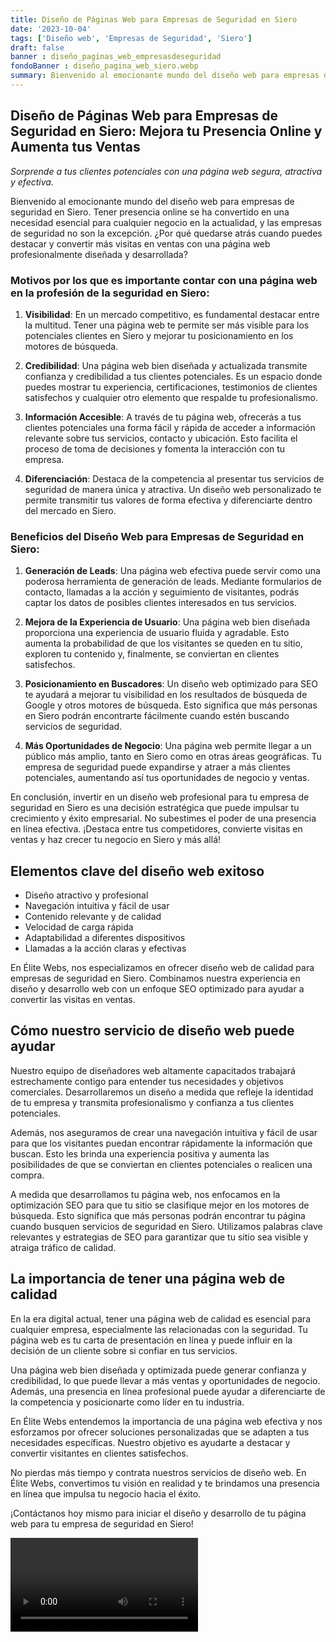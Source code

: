 ```yaml
---
title: Diseño de Páginas Web para Empresas de Seguridad en Siero
date: '2023-10-04'
tags: ['Diseño web', 'Empresas de Seguridad', 'Siero']
draft: false
banner : diseño_paginas_web_empresasdeseguridad
fondoBanner : diseño_pagina_web_siero.webp
summary: Bienvenido al emocionante mundo del diseño web para empresas de seguridad en Siero. Tener presencia online se ha convertido en una necesidad esencial para cualquier negocio en la actualidad, y las empresas de seguridad no son la excepción. ¿Por qué quedarse atrás cuando puedes destacar y convertir más visitas en ventas con una página web profesionalmente diseñada y desarrollada?
---
```


## **Diseño de Páginas Web para Empresas de Seguridad en Siero: Mejora tu Presencia Online y Aumenta tus Ventas**
*Sorprende a tus clientes potenciales con una página web segura, atractiva y efectiva.*

Bienvenido al emocionante mundo del diseño web para empresas de seguridad en Siero. Tener presencia online se ha convertido en una necesidad esencial para cualquier negocio en la actualidad, y las empresas de seguridad no son la excepción. ¿Por qué quedarse atrás cuando puedes destacar y convertir más visitas en ventas con una página web profesionalmente diseñada y desarrollada?

### **Motivos por los que es importante contar con una página web en la profesión de la seguridad en Siero:**

1. **Visibilidad**: En un mercado competitivo, es fundamental destacar entre la multitud. Tener una página web te permite ser más visible para los potenciales clientes en Siero y mejorar tu posicionamiento en los motores de búsqueda.

2. **Credibilidad**: Una página web bien diseñada y actualizada transmite confianza y credibilidad a tus clientes potenciales. Es un espacio donde puedes mostrar tu experiencia, certificaciones, testimonios de clientes satisfechos y cualquier otro elemento que respalde tu profesionalismo.

3. **Información Accesible**: A través de tu página web, ofrecerás a tus clientes potenciales una forma fácil y rápida de acceder a información relevante sobre tus servicios, contacto y ubicación. Esto facilita el proceso de toma de decisiones y fomenta la interacción con tu empresa.

4. **Diferenciación**: Destaca de la competencia al presentar tus servicios de seguridad de manera única y atractiva. Un diseño web personalizado te permite transmitir tus valores de forma efectiva y diferenciarte dentro del mercado en Siero.

### **Beneficios del Diseño Web para Empresas de Seguridad en Siero:**

1. **Generación de Leads**: Una página web efectiva puede servir como una poderosa herramienta de generación de leads. Mediante formularios de contacto, llamadas a la acción y seguimiento de visitantes, podrás captar los datos de posibles clientes interesados en tus servicios.

2. **Mejora de la Experiencia de Usuario**: Una página web bien diseñada proporciona una experiencia de usuario fluida y agradable. Esto aumenta la probabilidad de que los visitantes se queden en tu sitio, exploren tu contenido y, finalmente, se conviertan en clientes satisfechos.

3. **Posicionamiento en Buscadores**: Un diseño web optimizado para SEO te ayudará a mejorar tu visibilidad en los resultados de búsqueda de Google y otros motores de búsqueda. Esto significa que más personas en Siero podrán encontrarte fácilmente cuando estén buscando servicios de seguridad.

4. **Más Oportunidades de Negocio**: Una página web permite llegar a un público más amplio, tanto en Siero como en otras áreas geográficas. Tu empresa de seguridad puede expandirse y atraer a más clientes potenciales, aumentando así tus oportunidades de negocio y ventas.

En conclusión, invertir en un diseño web profesional para tu empresa de seguridad en Siero es una decisión estratégica que puede impulsar tu crecimiento y éxito empresarial. No subestimes el poder de una presencia en línea efectiva. ¡Destaca entre tus competidores, convierte visitas en ventas y haz crecer tu negocio en Siero y más allá!

<GifSeo />

<Cta />

## Elementos clave del diseño web exitoso

- Diseño atractivo y profesional
- Navegación intuitiva y fácil de usar
- Contenido relevante y de calidad
- Velocidad de carga rápida
- Adaptabilidad a diferentes dispositivos
- Llamadas a la acción claras y efectivas

En Élite Webs, nos especializamos en ofrecer diseño web de calidad para empresas de seguridad en Siero. Combinamos nuestra experiencia en diseño y desarrollo web con un enfoque SEO optimizado para ayudar a convertir las visitas en ventas.

## Cómo nuestro servicio de diseño web puede ayudar

Nuestro equipo de diseñadores web altamente capacitados trabajará estrechamente contigo para entender tus necesidades y objetivos comerciales. Desarrollaremos un diseño a medida que refleje la identidad de tu empresa y transmita profesionalismo y confianza a tus clientes potenciales.

Además, nos aseguramos de crear una navegación intuitiva y fácil de usar para que los visitantes puedan encontrar rápidamente la información que buscan. Esto les brinda una experiencia positiva y aumenta las posibilidades de que se conviertan en clientes potenciales o realicen una compra.

A medida que desarrollamos tu página web, nos enfocamos en la optimización SEO para que tu sitio se clasifique mejor en los motores de búsqueda. Esto significa que más personas podrán encontrar tu página cuando busquen servicios de seguridad en Siero. Utilizamos palabras clave relevantes y estrategias de SEO para garantizar que tu sitio sea visible y atraiga tráfico de calidad.

## La importancia de tener una página web de calidad

En la era digital actual, tener una página web de calidad es esencial para cualquier empresa, especialmente las relacionadas con la seguridad. Tu página web es tu carta de presentación en línea y puede influir en la decisión de un cliente sobre si confiar en tus servicios.

Una página web bien diseñada y optimizada puede generar confianza y credibilidad, lo que puede llevar a más ventas y oportunidades de negocio. Además, una presencia en línea profesional puede ayudar a diferenciarte de la competencia y posicionarte como líder en tu industria.

En Élite Webs entendemos la importancia de una página web efectiva y nos esforzamos por ofrecer soluciones personalizadas que se adapten a tus necesidades específicas. Nuestro objetivo es ayudarte a destacar y convertir visitantes en clientes satisfechos.

No pierdas más tiempo y contrata nuestros servicios de diseño web. En Élite Webs, convertimos tu visión en realidad y te brindamos una presencia en línea que impulsa tu negocio hacia el éxito.

¡Contáctanos hoy mismo para iniciar el diseño y desarrollo de tu página web para tu empresa de seguridad en Siero!

<Video />

<CtaBot job='Empresas de Seguridad' city='Siero'/>

<Gmaps query='Siero+españa+maps' />